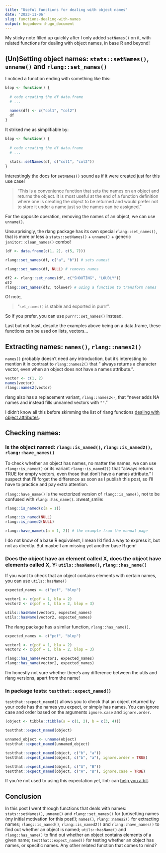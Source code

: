 ```yaml
---
title: "Useful functions for dealing with object names"
date: '2023-11-06'
slug: functions-dealing-with-names
output: hugodown::hugo_document
---
```


My sticky note filled up quickly after I only added `setNames()` on it, with related functions for dealing with object names, in base R and beyond!

## (Un)Setting object names: `stats::setNames()`, `unname()` and `rlang::set_names()`

I noticed a function ending with something like this:

```r
blop <- function() {
  
  # code creating the df data.frame
  # ...
  
  names(df) <- c("col1", "col2")
  df
}
```

It striked me as simplifiable by:

```r
blop <- function() {
  
  # code creating the df data.frame
  # ...
  
  stats::setNames(df, c("col1", "col2"))
}
```

Interestingly the docs for `setNames()` sound as if it were created just for this use case!

> "This is a convenience function that sets the names on an object and returns the object. It is most useful at the end of a function definition where one is creating the object to be returned and would prefer not to store it under a name just so the names can be assigned."

For the opposite operation, removing the names of an object, we can use `unname()`.

Unsurprisingly, the rlang package has its own special `rlang::set_names()`, that is more or less a `stats::setNames()` + `unname()` + generic `janitor::clean_names()` combo!

```r
(df <- data.frame(c(1, 2), c(5, 7)))

rlang::set_names(df, c("a", "b")) # sets names!

rlang::set_names(df, NULL) # removes names

df2 <- rlang::set_names(df, c("SHOUTING", "LOUDLY"))
df2
rlang::set_names(df2, tolower) # using a function to transform names

```

Of note, 

> "`set_names()` is stable and exported in purrr".

So if you prefer, you can use `purrr::set_names()` instead.

Last but not least, despite the examples above being on a data.frame, these functions can be used on lists, vectors...

## Extracting names: `names()`, `rlang::names2()`

`names()` probably doesn't need any introduction, but it's interesting to mention it in contrast to `rlang::names2()` that " always returns a character vector, even when an object does not have a names attribute.".

```r
vector <- c(1, 2)
names(vector)
rlang::names2(vector)
```

rlang also has a replacement variant, `rlang::names2<-`, that "never adds NA names and instead fills unnamed vectors with `""`."

I didn't know all this before skimming the list of rlang functions [dealing with object attributes](https://rlang.r-lib.org/reference/index.html#attributes).

## Checking names: 

### Is the object named: `rlang::is_named()`, `rlang::is_named2()`, `rlang::have_names()`

To check whether an object has names, no matter the names, we can use `rlang::is_named()` or its variant `rlang::is_named2()` that "always returns TRUE for empty vectors, even those that don't have a names attribute." I suspect that I'll forget the difference as soon as I publish this post, so I'll have to practice and pay extra attention.

`rlang::have_name()` is the vectorized version of `rlang::is_name()`, not to be confused with `rlang::has_name()`. :sweat_smile:

```r
rlang::is_named(c(a = 1))

rlang::is_named(NULL)
rlang::is_named2(NULL)

rlang::have_name(c(a = 1, 2)) # the example from the manual page

```

I do not know of a base R equivalent, I mean I'd find a way to express it, but not as directly.
But maybe I am missing yet another base R gem!

### Does the object have an element called X, does the object have elements called X, Y: `utils::hasName()`, `rlang::has_name()`

If you want to check that an object contains elements with certain names, you can use `utils::hasName()`

```r
expected_names <- c("pof", "blop")

vector1 <- c(pof = 1, bla = 2)
vector2 <- c(pof = 1, bla = 2, blop = 3)

utils::hasName(vector1, expected_names)
utils::hasName(vector2, expected_names)
```


The rlang package has a similar function,  `rlang::has_name()`.

```r
expected_names <- c("pof", "blop")

vector1 <- c(pof = 1, bla = 2)
vector2 <- c(pof = 1, bla = 2, blop = 3)

rlang::has_name(vector1, expected_names)
rlang::has_name(vector2, expected_names)
```

I'm honestly not sure whether there's any difference between the utils and rlang versions, apart from the name!

### In package tests: `testthat::expect_named()`

`testthat::expect_named()` allows you to check that an object returned by your code has the names you expect, or simply has names.
You can ignore case and order based on the arguments `ignore.case` and `ignore.order`.

```r
(object <- tibble::tibble(a = c(1, 2), b = c(3, 4)))

testthat::expect_named(object)

unnamed_object <- unname(object)
testthat::expect_named(unnamed_object)

testthat::expect_named(object, c("b", "a"))
testthat::expect_named(object, c("b", "a"), ignore.order = TRUE)

testthat::expect_named(object, c("A", "B"))
testthat::expect_named(object, c("A", "B"), ignore.case = TRUE)
```

If you're not used to using this expectation yet, lintr can [help you a bit](https://lintr.r-lib.org/reference/expect_named_linter.html).

## Conclusion

In this post I went through functions that deals with names: `stats::setNames()`, `unname()` and `rlang::set_names()` for (un)setting names (my initial motivation for this post!); `names()`, `rlang::names2()` for extracting names; `rlang::is_named()`, `rlang::is_named2()` and `rlang::have_names()` to find out whether an object is named; `utils::hasName()` and `rlang::has_name()` to find out whether an object contains elements of a given name; `testthat::expect_named()` for testing whether an object has names, or specific names.
Any other related function that comes to mind?